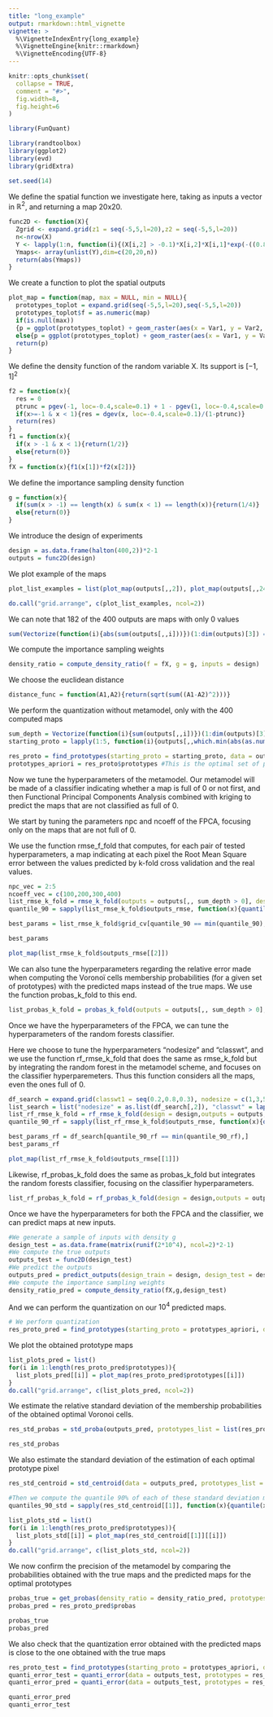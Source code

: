 ```yaml
---
title: "long_example"
output: rmarkdown::html_vignette
vignette: >
  %\VignetteIndexEntry{long_example}
  %\VignetteEngine{knitr::rmarkdown}
  %\VignetteEncoding{UTF-8}
---
```


```r
knitr::opts_chunk$set(
  collapse = TRUE,
  comment = "#>",
  fig.width=8, 
  fig.height=6
)
```

```r
library(FunQuant)

library(randtoolbox)
library(ggplot2)
library(evd)
library(gridExtra)
```

```r
set.seed(14)
```

We define the spatial function we investigate here, taking as inputs a vector in $\mathbb{R}^2$, and returning a map 20x20.

```r
func2D <- function(X){
  Zgrid <- expand.grid(z1 = seq(-5,5,l=20),z2 = seq(-5,5,l=20))
  n<-nrow(X)
  Y <- lapply(1:n, function(i){(X[i,2] > -0.1)*X[i,2]*X[i,1]*exp(-((0.8*Zgrid$z1+0.2*Zgrid$z2-10*X[i,1])**2)/(60*X[i,1]**2))*(Zgrid$z1-Zgrid$z2)*cos(X[i,1]*4)^2*sin(X[i,2]*4)^2})
  Ymaps<- array(unlist(Y),dim=c(20,20,n))
  return(abs(Ymaps))
}
```

We create a function to plot the spatial outputs 

```r
plot_map = function(map, max = NULL, min = NULL){
  prototypes_toplot = expand.grid(seq(-5,5,l=20),seq(-5,5,l=20))
  prototypes_toplot$f = as.numeric(map)
  if(is.null(max))
  {p = ggplot(prototypes_toplot) + geom_raster(aes(x = Var1, y = Var2, fill = f)) + scale_fill_continuous(type = "viridis",direction = -1, name = "h") + theme_bw()}
  else{p = ggplot(prototypes_toplot) + geom_raster(aes(x = Var1, y = Var2, fill = f)) + scale_fill_continuous(type = "viridis", direction = -1, limits = c(min, max), name = "h") + theme_bw()  + theme(legend.text = element_text(size=13),legend.title = element_text(size=13))}
  return(p)
}
```


We define the density function of the random variable X. Its support is $[-1,1]^2$

```r
f2 = function(x){
  res = 0
  ptrunc = pgev(-1, loc=-0.4,scale=0.1) + 1 - pgev(1, loc=-0.4,scale=0.1)
  if(x>=-1 & x < 1){res = dgev(x, loc=-0.4,scale=0.1)/(1-ptrunc)}
  return(res)
}
f1 = function(x){
  if(x > -1 & x < 1){return(1/2)}
  else{return(0)}
}
fX = function(x){f1(x[1])*f2(x[2])}
```

We define the importance sampling density function

```r
g = function(x){
  if(sum(x > -1) == length(x) & sum(x < 1) == length(x)){return(1/4)}
  else{return(0)}
}
```

We introduce the design of experiments

```r
design = as.data.frame(halton(400,2))*2-1
outputs = func2D(design)
```

We plot example of the maps

```r

plot_list_examples = list(plot_map(outputs[,,2]), plot_map(outputs[,,241]))

do.call("grid.arrange", c(plot_list_examples, ncol=2))
```
We can note that 182 of the 400 outputs are maps with only 0 values

```r
sum(Vectorize(function(i){abs(sum(outputs[,,i]))})(1:dim(outputs)[3]) == 0)
```
We compute the importance sampling weights
```r
density_ratio = compute_density_ratio(f = fX, g = g, inputs = design)

```

We choose the euclidean distance
```r
distance_func = function(A1,A2){return(sqrt(sum((A1-A2)^2)))}
```

We perform the quantization without metamodel, only with the 400 computed maps 

```r
sum_depth = Vectorize(function(i){sum(outputs[,,i])})(1:dim(outputs)[3])
starting_proto = lapply(1:5, function(i){outputs[,,which.min(abs(as.numeric(quantile(sum_depth,c(0,0.6,0.7,0.8,0.9))[i]) - sum_depth))[1]]}) #starting_proto will be the starting set of prototypes of the quantization. We choose an maps of only 0, and the maps with increasing sum of pixels

res_proto = find_prototypes(starting_proto = starting_proto, data = outputs, density_ratio = density_ratio, distance_func = distance_func) 
prototypes_apriori = res_proto$prototypes #This is the optimal set of prototype maps obtained with the 400 maps without metamodel

```

Now we tune the hyperparameters of the metamodel.
Our metamodel will be made of a classifier indicating whether a map is full of 0 or not first, and then Functional Principal Components Analysis combined with kriging to predict the maps that are not classified as full of 0. 

We start by tuning the parameters npc and ncoeff of the FPCA, focusing only on the maps that are not full of 0.

We use the function rmse_f_fold that computes, for each pair of tested hyperparameters, a map indicating at each pixel the Root Mean Square error between the values predicted by k-fold cross validation and the real values. 

```r
npc_vec = 2:5
ncoeff_vec = c(100,200,300,400)
list_rmse_k_fold = rmse_k_fold(outputs = outputs[,, sum_depth > 0], design = design[sum_depth > 0,], nb_folds = 10, npc_vec = npc_vec, ncoeff_vec = ncoeff_vec, seed = 10, control = list(trace = FALSE)) 
quantile_90 = sapply(list_rmse_k_fold$outputs_rmse, function(x){quantile(x, 0.9)}) #We take the quantile 90% of the rmse maps

best_params = list_rmse_k_fold$grid_cv[quantile_90 == min(quantile_90),] #We identify the pairs of parameters minimizing the quantile 90%

best_params

plot_map(list_rmse_k_fold$outputs_rmse[[2]])
```

We can also tune the hyperparameters regarding the relative error made when computing the Voronoï cells membership probabilities (for a given set of prototypes) with the predicted maps instead of the true maps. We use the function probas_k_fold to this end.

```r
list_probas_k_fold = probas_k_fold(outputs = outputs[,, sum_depth > 0], design = design[sum_depth > 0,], nb_folds = 10, density_ratio = density_ratio[sum_depth >0], prototypes = prototypes_apriori, distance_func = distance_func, npc_vec = npc_vec, ncoeff_vec = ncoeff_vec, seed = 10, control = list(trace = FALSE))

```

Once we have the hyperparameters of the FPCA, we can tune the hyperparameters of the random forests classifier. 

Here we choose to tune the hyperparameters "nodesize" and "classwt", and we use the function rf_rmse_k_fold that does the same as rmse_k_fold but by integrating the random forest in the metamodel scheme, and focuses on the classifier hyperparemeters. Thus this function considers all the maps, even the ones full of 0.

```r
df_search = expand.grid(classwt1 = seq(0.2,0.8,0.3), nodesize = c(1,3,5))
list_search = list("nodesize" = as.list(df_search[,2]), "classwt" = lapply(1:nrow(df_search), function(i){c(df_search[i,1], 1-df_search[i,1])}))
list_rf_rmse_k_fold = rf_rmse_k_fold(design = design,outputs = outputs, threshold_classification = 0, list_search = list_search, nb_folds = 10, ncoeff = 200, npc = 2, control = list(trace = FALSE), seed = 10)
quantile_90_rf = sapply(list_rf_rmse_k_fold$outputs_rmse, function(x){quantile(x, 0.9)})

best_params_rf = df_search[quantile_90_rf == min(quantile_90_rf),]
best_params_rf

plot_map(list_rf_rmse_k_fold$outputs_rmse[[1]])
```

Likewise, rf_probas_k_fold does the same as probas_k_fold but integrates the random forests classifier, focusing on the classifier hyperparameters.

```r
list_rf_probas_k_fold = rf_probas_k_fold(design = design,outputs = outputs, density_ratio = density_ratio, prototypes = prototypes_apriori, distance_func = distance_func,threshold_classification = 0, list_search = list_search, nb_folds = 10, ncoeff = 200, npc = 2, control = list(trace = FALSE), seed = 10)

```

Once we have the hyperparameters for both the FPCA and the classifier, we can predict maps at new inputs.

```r
#We generate a sample of inputs with density g
design_test = as.data.frame(matrix(runif(2*10^4), ncol=2)*2-1)
#We compute the true outputs
outputs_test = func2D(design_test)
#We predict the outputs
outputs_pred = predict_outputs(design_train = design, design_test = design_test, outputs_train = outputs, seed = 10, ncoeff = 200, npc = 2, control = list(trace = FALSE), classification = TRUE, control_classification = list("nodesize" = 1, classwt = c(0.5,0.5)), threshold_classification = 0)
#We compute the importance sampling weights
density_ratio_pred = compute_density_ratio(fX,g,design_test)

```

And we can perform the quantization on our $10^4$ predicted maps.

```r

# We perform quantization
res_proto_pred = find_prototypes(starting_proto = prototypes_apriori, data = outputs_pred, density_ratio = density_ratio_pred, distance_func = distance_func, trace = FALSE)

```
We plot the obtained prototype maps

```r
list_plots_pred = list()
for(i in 1:length(res_proto_pred$prototypes)){
  list_plots_pred[[i]] = plot_map(res_proto_pred$prototypes[[i]])
}
do.call("grid.arrange", c(list_plots_pred, ncol=2))
```


We estimate the relative standard deviation of the membership probabilities of the obtained optimal Voronoi cells.

```r
res_std_probas = std_proba(outputs_pred, prototypes_list = list(res_proto_pred$prototypes), density_ratio = density_ratio_pred, distance_func = distance_func, cells = 1:5, nv = 10^4)

res_std_probas
```

We also estimate the standard deviation of the estimation of each optimal prototype pixel

```r
res_std_centroid = std_centroid(data = outputs_pred, prototypes_list = list(res_proto_pred$prototypes), density_ratio = density_ratio_pred, distance_func = distance_func, cells = 1:5, nv = 10^4)

#Then we compute the quantile 90% of each of these standard deviation maps
quantiles_90_std = sapply(res_std_centroid[[1]], function(x){quantile(x, 0.9)})

list_plots_std = list()
for(i in 1:length(res_proto_pred$prototypes)){
  list_plots_std[[i]] = plot_map(res_std_centroid[[1]][[i]])
}
do.call("grid.arrange", c(list_plots_std, ncol=2))


```

We now confirm the precision of the metamodel by comparing the probabilities obtained with the true maps and the predicted maps for the optimal prototypes

```r
probas_true = get_probas(density_ratio = density_ratio_pred, prototypes = res_proto_pred$prototypes, data = outputs_test, distance_func = distance_func)
probas_pred = res_proto_pred$probas

probas_true
probas_pred
```

We also check that the quantization error obtained with the predicted maps is close to the one obtained with the true maps

```r
res_proto_test = find_prototypes(starting_proto = prototypes_apriori, data = outputs_test, density_ratio = density_ratio_pred, distance_func = distance_func, trace = FALSE)
quanti_error_test = quanti_error(data = outputs_test, prototypes = res_proto_test$prototypes, density_ratio = density_ratio_pred, distance_func = distance_func)
quanti_error_pred = quanti_error(data = outputs_test, prototypes = res_proto_pred$prototypes, density_ratio = density_ratio_pred, distance_func = distance_func)

quanti_error_pred
quanti_error_test
```

